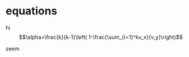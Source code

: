 # equations

hi 
$$\alpha=\frac{k}{k-1}\left( 1-\frac{\sum_{i=1}^kv_x}{v_y}\right)$$

seem

```{=latex}
\begin{tabular}{ll}
A & B \\
A & B \\
\end{tabular}
```